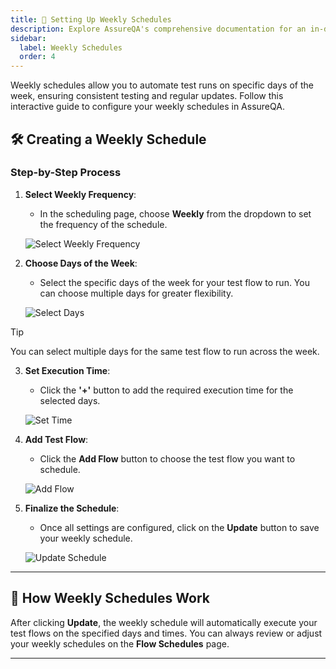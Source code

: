 ```yaml
---
title: 📅 Setting Up Weekly Schedules
description: Explore AssureQA's comprehensive documentation for an in-depth look at our services and tools.
sidebar:
  label: Weekly Schedules
  order: 4
---
```


Weekly schedules allow you to automate test runs on specific days of the week, ensuring consistent testing and regular updates. Follow this interactive guide to configure your weekly schedules in AssureQA.

## 🛠️ Creating a Weekly Schedule

### Step-by-Step Process

1. **Select Weekly Frequency**:
   - In the scheduling page, choose **Weekly** from the dropdown to set the frequency of the schedule.

   ![Select Weekly Frequency](../../images/WS_1.jpg)

2. **Choose Days of the Week**:
   - Select the specific days of the week for your test flow to run. You can choose multiple days for greater flexibility.

   ![Select Days](../../images/WS_2.jpg)
   
> [!TIP]  
> You can select multiple days for the same test flow to run across the week.

3. **Set Execution Time**:
   - Click the **'+'** button to add the required execution time for the selected days.

   ![Set Time](../../images/WS_3.jpg)

4. **Add Test Flow**:
   - Click the **Add Flow** button to choose the test flow you want to schedule.

   ![Add Flow](../../images/WS-5.jpg)

5. **Finalize the Schedule**:
   - Once all settings are configured, click on the **Update** button to save your weekly schedule.

   ![Update Schedule](../../images/WS_7.jpg)

---

## 🔄 How Weekly Schedules Work

After clicking **Update**, the weekly schedule will automatically execute your test flows on the specified days and times. You can always review or adjust your weekly schedules on the **Flow Schedules** page.

---


